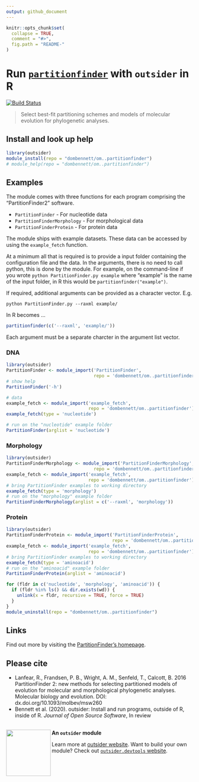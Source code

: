 ```yaml
---
output: github_document
---
```

<!--
The README should be used to describe the program. It acts like the homepage of
your module.

Edit README.Rmd not README.md. The .Rmd file can be knitted to parse real-code
examples and show their output in the .md file.

To knit, use devtools::build_readme() or outsider.devtools::build()

Edit the template to describe your program: how to install, import and run;
run exemplary, small demonstrations; present key arguments; provide links and
references to the program that the module wraps.

Learn more about markdown and Rmarkdown:
https://daringfireball.net/projects/markdown/syntax
https://rmarkdown.rstudio.com/
-->

```r
knitr::opts_chunk$set(
  collapse = TRUE,
  comment = "#>",
  fig.path = "README-"
)
```

# Run [`partitionfinder`](http://www.robertlanfear.com/partitionfinder/) with `outsider` in R

[![Build Status](https://travis-ci.org/dombennett/om..partitionfinder.svg?branch=master)](https://travis-ci.org/dombennett/om..partitionfinder)

> Select best-fit partitioning schemes and models of molecular evolution for
phylogenetic analyses.

<!-- Install information -->
## Install and look up help

```r
library(outsider)
module_install(repo = "dombennett/om..partitionfinder")
# module_help(repo = "dombennett/om..partitionfinder")
```

<!-- Detailed examples -->
## Examples

The module comes with three functions for each program comprising the
"PartitionFinder2" software.

* `PartitionFinder` - For nucleotide data
* `PartitionFinderMorphology` - For morphological data
* `PartitionFinderProtein` - For protein data

The module ships with example datasets. These data can be accessed by using the
`example_fetch` function.

At a minimum all that is required is to provide a input folder containing the
configuration file and the data. In the arguments, there is no need to
call python, this is done by the module. For example, on the command-line if you
wrote `python PartitionFinder.py example` where "example" is the name of the
input folder, in R this would be `partitionfinder("example")`.

If required, additional arguments can be provided as a character vector. E.g.

```
python PartitionFinder.py --raxml example/
```

In R becomes ...

```r
partitionfinder(c('--raxml', 'example/'))
```

Each argument must be a separate charcter in the argument list vector.

### DNA

```r
library(outsider)
PartitionFinder <- module_import('PartitionFinder',
                                 repo = 'dombennett/om..partitionfinder')
# show help
PartitionFinder('-h')

# data
example_fetch <- module_import('example_fetch',
                               repo = 'dombennett/om..partitionfinder')
example_fetch(type = 'nucleotide')

# run on the "nucleotide" example folder
PartitionFinder(arglist = 'nucleotide')
```

### Morphology

```r
library(outsider)
PartitionFinderMorphology <- module_import('PartitionFinderMorphology',
                                 repo = 'dombennett/om..partitionfinder')
example_fetch <- module_import('example_fetch',
                               repo = 'dombennett/om..partitionfinder')
# bring PartitionFinder examples to working directory
example_fetch(type = 'morphology')
# run on the "morphology" example folder
PartitionFinderMorphology(arglist = c('--raxml', 'morphology'))
```

### Protein

```r
library(outsider)
PartitionFinderProtein <- module_import('PartitionFinderProtein',
                                        repo = 'dombennett/om..partitionfinder')
example_fetch <- module_import('example_fetch',
                               repo = 'dombennett/om..partitionfinder')
# bring PartitionFinder examples to working directory
example_fetch(type = 'aminoacid')
# run on the "aminoacid" example folder
PartitionFinderProtein(arglist = 'aminoacid')
```

<!-- Remove module after running above example -->
```r
for (fldr in c('nucleotide', 'morphology', 'aminoacid')) {
  if (fldr %in% ls() && dir.exists(wd)) {
    unlink(x = fldr, recursive = TRUE, force = TRUE)
  }
}
module_uninstall(repo = "dombennett/om..partitionfinder")
```

## Links

Find out more by visiting the
[PartitionFinder's homepage](www.robertlanfear.com/partitionfinder/).

## Please cite

* Lanfear, R., Frandsen, P. B., Wright, A. M., Senfeld, T., Calcott, B. 2016
PartitionFinder 2: new methods for selecting partitioned models of evolution
for molecular and morphological phylogenetic analyses. Molecular biology and
evolution. DOI: dx.doi.org/10.1093/molbev/msw260
* Bennett et al. (2020). outsider: Install and run programs, outside of R,
inside of R. *Journal of Open Source Software*, In review


<!-- Footer -->
---

<img align="left" width="120" height="125" src="https://raw.githubusercontent.com/ropensci/outsider/master/logo.png">

**An `outsider` module**

Learn more at [outsider website](https://docs.ropensci.org/outsider/).
Want to build your own module? Check out [`outsider.devtools` website](https://docs.ropensci.org/outsider.devtools/).
